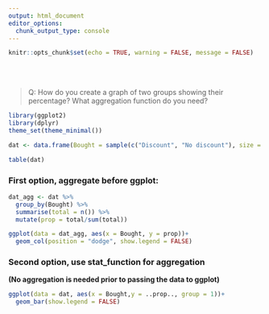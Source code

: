 ```yaml
---
output: html_document
editor_options: 
  chunk_output_type: console
---
```


```r
knitr::opts_chunk$set(echo = TRUE, warning = FALSE, message = FALSE)
```
<br>
<br>

> Q: How do you create a graph of two groups showing their percentage? What aggregation function do you need?

```r
library(ggplot2)
library(dplyr)
theme_set(theme_minimal())
```

```r
dat <- data.frame(Bought = sample(c("Discount", "No discount"), size = 100, replace = TRUE, prob = c(0.7,0.3)))
```

```r
table(dat)
```

### First option, aggregate before ggplot:

```r
dat_agg <- dat %>% 
  group_by(Bought) %>% 
  summarise(total = n()) %>% 
  mutate(prop = total/sum(total))
```

```r
ggplot(data = dat_agg, aes(x = Bought, y = prop))+
  geom_col(position = "dodge", show.legend = FALSE)
```


### Second option, use stat_function for aggregation

**(No aggregation is needed prior to passing the data to ggplot)**

```r
ggplot(data = dat, aes(x = Bought,y = ..prop.., group = 1))+
  geom_bar(show.legend = FALSE)
```

